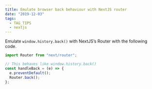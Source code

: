 ```yaml
---
title: Emulate browser back behaviour with NextJS router
date: "2019-12-03"
tags:
  - TAG_TIPS
  - nextjs
---
```


Emulate `window.history.back()` with NextJS’s Router with the following code.

```js
import Router from "next/router";

// This behaves like window.history.back()
const handleBack = (e) => {
  e.preventDefault();
  Router.back();
};
```
